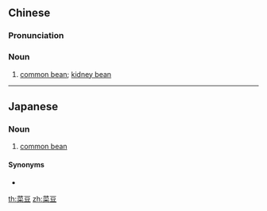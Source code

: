 ==Chinese==
{{zh-forms}}

===Pronunciation===
{{zh-pron
|m=càidòu
|cat=n
}}

===Noun===
{{zh-noun}}

# [[common bean]]; [[kidney bean]]

{{zh-cat|Vegetables}}

----

==Japanese==
{{ja-kanjitab}}

===Noun===
{{ja-noun|サイトウ}}

# [[common bean]]

====Synonyms====
* {{ja-r|インゲンマメ}}

[[th:菜豆]]
[[zh:菜豆]]